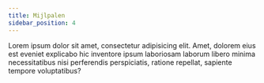 ```yaml
---
title: Mijlpalen
sidebar_position: 4
---
```


Lorem ipsum dolor sit amet, consectetur adipisicing elit. Amet, dolorem eius est eveniet explicabo hic inventore ipsum laboriosam laborum libero minima necessitatibus nisi perferendis perspiciatis, ratione repellat, sapiente tempore voluptatibus?
